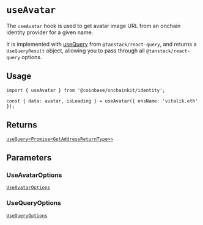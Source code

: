 # `useAvatar`

The `useAvatar` hook is used to get avatar image URL from an onchain identity
provider for a given name.

It is implemented with [useQuery](https://tanstack.com/query/latest/docs/framework/react/reference/useQuery) from `@tanstack/react-query`, and returns a `UseQueryResult` object, allowing you to pass through all `@tanstack/react-query` options.

## Usage

```tsx twoslash
import { useAvatar } from '@coinbase/onchainkit/identity';

const { data: avatar, isLoading } = useAvatar({ ensName: 'vitalik.eth' });
```

## Returns

[`useQuery<Promise<GetAddressReturnType>>`](/builderkits/onchainkit/identity/types#getaddressreturntype)

## Parameters

### UseAvatarOptions

[`UseAvatarOptions`](/builderkits/onchainkit/identity/types#useavataroptions)

### UseQueryOptions

[`UseQueryOptions`](/builderkits/onchainkit/identity/types#usequeryoptions)
